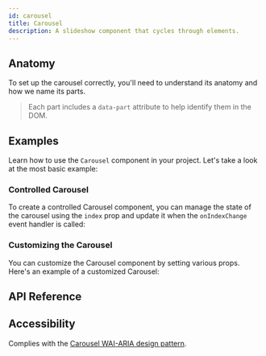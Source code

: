 ```yaml
---
id: carousel
title: Carousel
description: A slideshow component that cycles through elements.
---
```


<ComponentPreview id="Carousel" />

## Anatomy

To set up the carousel correctly, you'll need to understand its anatomy and how we name its parts.

> Each part includes a `data-part` attribute to help identify them in the DOM.

<Anatomy id="carousel" />

## Examples

Learn how to use the `Carousel` component in your project. Let's take a look at the most basic
example:

<Example id="basic" />

### Controlled Carousel

To create a controlled Carousel component, you can manage the state of the carousel using the
`index` prop and update it when the `onIndexChange` event handler is called:

<Example id="controlled" />

### Customizing the Carousel

You can customize the Carousel component by setting various props. Here's an example of a customized
Carousel:

<Example id="customized" />

## API Reference

<ComponentTypes id="carousel" />

## Accessibility

Complies with the
[Carousel WAI-ARIA design pattern](https://www.w3.org/WAI/ARIA/apg/patterns/carousel/).
